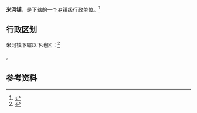 {{中国乡级行政区|41/01/81/100/000}}

'''米河镇'''，是{{PRC admin/fullname|41/01/81/100/000|3}}下辖的一个[[乡镇|乡镇]]级行政单位。<ref>{{PRC admin/ref sgc|{{PRC admin/parent|41/01/81/100/000}}}}</ref>

== 行政区划 ==

米河镇下辖以下地区：<ref>{{PRC admin/ref sgc|41/01/81/100/000}}</ref>

{{PRC admin/children|41/01/81/100/000}}。

== 参考资料 ==

{{reflist}}

{{行政区划小作品}}
{{PRC admin/navcat|41/01/81/100/000}}